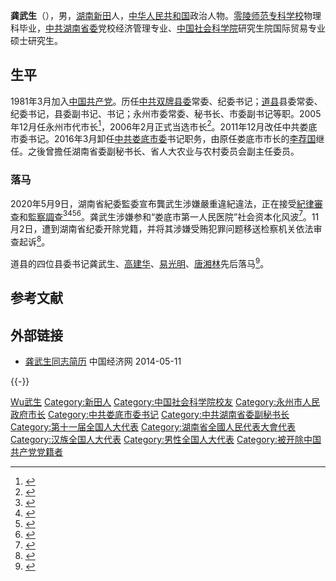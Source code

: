 {{citation style|time=2018-09-12T07:37:29+00:00}}
{{Infobox officeholder
| 图像        = 
| 图像说明    = 
| 职务1       = [[中国共产党娄底市委员会|中国共产党娄底市委员会]]书记
| 就任日期1   = 2011年12月
| 卸任日期1   = 2016年3月
| 前任1       = [[林武_(1962年)|林武]]
| 继任1       = [[李荐国|李荐国]]
| 职务2       = [[永州市人民政府|永州市人民政府]]市長
| 就任日期2   = 2005年12月
| 卸任日期2   = 2011年12月
| 前任2       = [[刘爱才|刘爱才]]
| 继任2       = [[魏旋君|魏旋君]]
| 职务3       = [[中国共产党道县委员会|中国共产党道县委员会]]书记
| 就任日期3   = 1992年8月
| 卸任日期3   = 1997年3月
| 前任3       = [[李本道|李本道]]
| 继任3       = [[蒋政平|蒋政平]]
| 姓名        = 龚武生
| 原名        = 
| 出生日期    = {{birth year and age|1956|8}}
| 出生地点    = {{CHN}}[[湖南省|湖南省]][[郴州地区|郴县专区]][[新田县|新田县]]
| 逝世日期    = <!-- {{death date and age|}}（死亡在前，出生在后）{{death year and age| }} -->
| 逝世地点    = 
| 政党        = <del>{{CPC}}</del>（2020年11月2日被开除）
| 父母        = 
| 配偶        = <!--{{marriage|姓名|}} -->
| 子女        = 
| 亲属        = 
| 信仰        = 
| 母校        = [[湖南科技学院|零陵师范专科学校]]<br>中共湖南省委党校<br>中国社会科学院
| 网站        = 
| 签名        = 
| 脚注        = 
}}
'''龚武生'''（{{bd|1956年|8月||catIdx=Gong龚}}），男，[[湖南省|湖南]][[新田县|新田]]人，[[中华人民共和国|中华人民共和国]]政治人物。[[湖南科技学院|零陵师范专科学校]]物理科毕业，[[中共湖南省委|中共湖南省委]]党校经济管理专业、[[中国社会科学院|中国社会科学院]]研究生院国际贸易专业硕士研究生。

== 生平 ==
1981年3月加入[[中国共产党|中国共产党]]。历任[[中共双牌县委|中共双牌县委]]常委、纪委书记；[[道县|道县]]县委常委、纪委书记，县委副书记、书记；永州市委常委、秘书长、市委副书记等职。2005年12月任永州市代市长<ref>{{cite web|url=http://www.hntax.gov.cn/article_content.jsp?articleid=20060106010455|title=长江经济带税收服务之窗|website=国家税务总局湖南省税务局网站|access-date=2012-02-02|archive-url=https://web.archive.org/web/20160304094219/http://www.hntax.gov.cn/article_content.jsp?articleid=20060106010455|archive-date=2016-03-04|dead-url=yes}}</ref>，2006年2月正式当选市长<ref>{{Cite web |url=http://www.yongzhou.gov.cn/Article/shizhang/ |title=存档副本 |access-date=2012-02-02 |archive-url=https://web.archive.org/web/20120202115426/http://www.yongzhou.gov.cn/Article/shizhang/ |archive-date=2012-02-02 |dead-url=yes }}</ref>。2011年12月改任中共娄底市委书记。2016年3月卸任[[中国共产党娄底市委员会|中共娄底市委]]书记职务，由原任娄底市市长的[[李荐国|李荐国]]继任。之後曾擔任湖南省委副秘书长、省人大农业与农村委员会副主任委员。

===落马===
2020年5月9日，湖南省紀委監委宣布龔武生涉嫌嚴重違紀違法，正在接受[[中国共产党中央纪律检查委员会|紀律審查]]和[[中华人民共和国国家监察委员会|監察調查]]<ref>{{cite news |author1=李琼皓 |author2=周凌如 |title=娄底市委原书记龚武生被逮捕 被批搞家族式腐败 |url=https://hunan.ifeng.com/c/81VeOpbEQ4W |accessdate=2021-10-31 |work=凤凰网 |date=2020-11-18}}</ref><ref>{{cite news|url=http://www.sxfj.gov.cn/news/222234816.html |title=娄底市委原书记龚武生接受纪律审查和监察调查 |work=三湘风纪网 |date=2020-05-09 |accessdate=2020-05-09}}</ref><ref>{{cite news |url=http://www.ccdi.gov.cn/yaowen/202005/t20200509_216940.html |title=湖南省娄底市委原书记龚武生接受纪律审查和监察调查 |work=中央纪委国家监委网站 |date=2020-05-09 |accessdate=2020-05-09 |archive-date=2020-06-03 |archive-url=https://web.archive.org/web/20200603062808/http://www.ccdi.gov.cn/yaowen/202005/t20200509_216940.html |dead-url=no }}</ref><ref>{{cite news|url=http://www.bjnews.com.cn/feature/2020/05/09/725616.html |title=两市委书记先后落马，曾为“老同事” |work=[[新京报|新京报]] |date=2020-05-09 |accessdate=2020-05-09}}</ref>。龚武生涉嫌参和“娄底市第一人民医院”社会资本化风波<ref>{{cite news |author1=沈冠楠 |title=湖南娄底市委原书记龚武生落马背后 |url=https://jiangxi.jxnews.com.cn/system/2020/11/04/019088115.shtml |accessdate=2021-10-31 |work=江西新闻网 |date=2020-11-04}}</ref>。11月2日，遭到湖南省纪委开除党籍，并将其涉嫌受贿犯罪问题移送检察机关依法审查起诉<ref>{{cite news|url=http://www.sxfj.gov.cn/News/222244024.html |title=娄底市委原书记龚武生严重违纪违法被开除党籍 |work=三湘风纪网 |date=2020-11-02 |accessdate=2020-11-02 |language=zh }}</ref>。

道县的四位县委书记龚武生、[[高建华_(政治人物)|高建华]]、[[易光明|易光明]]、[[唐湘林|唐湘林]]先后落马<ref>{{cite news |title=道县怎么了？龚武生被查，道县四任前县委书记“前腐后继” |url=https://www.sohu.com/a/394700593_758240 |accessdate=2021-10-31 |work=搜狐 |date=2020-05-12}}</ref>。

== 参考文献 ==
{{reflist}}

== 外部链接 ==
* [http://district.ce.cn/newarea/sddy/201112/21/t20111221_22937864.shtml  龚武生同志简历 ]{{Wayback|url=http://district.ce.cn/newarea/sddy/201112/21/t20111221_22937864.shtml |date=20140829091255 }} 中国经济网 2014-05-11
{{-}}
{{start box}}
{{s-gov}}
{{s-before|[[刘爱才|刘爱才]]}}
{{s-title|[[永州市人民政府|永州市人民政府]]市长|2005年12月—2011年12月}}
{{s-after|[[魏旋君|魏旋君]]}}
{{s-ppo}}
{{s-before|[[李本道|李本道]]}}
{{s-title|[[中国共产党道县委员会|中国共产党道县委员会]]书记|1992年8月—1997年3月}}
{{s-after|[[蒋政平|蒋政平]]}}
{{s-before|[[林武_(1962年)|林　武]]}}
{{s-title|[[中国共产党娄底市委员会|中国共产党娄底市委员会]]书记|2011年12月—2016年3月}}
{{s-after|[[李荐国|李荐国]]}}
{{end box}}

{{中共十九大以来的反腐败工作}}
{{中华人民共和国湖南省娄底市正职领导人}}

{{Authority control}}
{{DEFAULTSORT:Gong龚}}
[[Category:龚姓|Wu武生]]
[[Category:新田人|Category:新田人]]
[[Category:中国社会科学院校友|Category:中国社会科学院校友]]
[[Category:永州市人民政府市长|Category:永州市人民政府市长]]
[[Category:中共娄底市委书记|Category:中共娄底市委书记]]
[[Category:中共湖南省委副秘书长|Category:中共湖南省委副秘书长]]
[[Category:第十一届全国人大代表|Category:第十一届全国人大代表]]
[[Category:湖南省全國人民代表大會代表|Category:湖南省全國人民代表大會代表]]
[[Category:汉族全国人大代表|Category:汉族全国人大代表]]
[[Category:男性全国人大代表|Category:男性全国人大代表]]
[[Category:被开除中国共产党党籍者|Category:被开除中国共产党党籍者]]